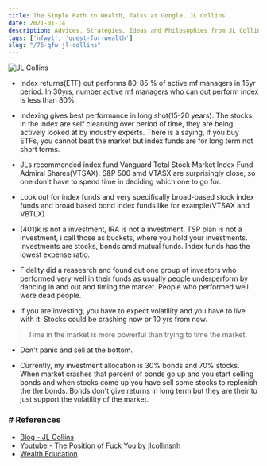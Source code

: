 ```yaml
---
title: The Simple Path to Wealth, Talks at Google, JL Collins
date: 2021-01-14
description: Advices, Strategies, Ideas and Philosophies from JL Collins
tags: ['nfwyt', 'quest-for-wealth']
slug: "/76-qfw-jl-collins"
---
```


![JL Collins](./jl-collins.png)

* Index returns(ETF) out performs 80-85 % of active mf managers in 15yr period. In 30yrs, number active mf managers who can out perform index is less than 80%

* Indexing gives best performance in long shot(15-20 years). The stocks in the index are self cleansing over period of time, they are being actively looked at by industry experts. There is a saying, if you buy ETFs, you cannot beat the market but index funds are for long term not short terms. 

* JLs recommended index fund Vanguard Total Stock Market Index Fund Admiral Shares(VTSAX). S&P 500 amd VTASX are surprisingly close, so one don't have to spend time in deciding which one to go for. 

* Look out for index funds and very specifically broad-based stock index funds and broad based bond index funds like for example(VTSAX and VBTLX)

* (401)k is not a investment, IRA is not a investment, TSP plan is not a investment, i call those as buckets, where you hold your investments. Investments are stocks, bonds amd mutual funds. Index funds has the lowest expense ratio.

* Fidelity did a reasearch and found out one group of investors who performed very well in their funds as usually people underperform by dancing in and out and timing the market. People who performed well were dead people.

* If you are investing, you have to expect volatility and you have to live with it. Stocks could be crashing now or 10 yrs from now. 

> Time in the market is more powerful than trying to time the market. 

* Don't panic and sell at the bottom.  

* Currently, my investment allocation is 30% bonds and 70% stocks. When market crashes that percent of bonds go up and you start selling bonds and when stocks come up you have sell some stocks to replenish the the bonds. Bonds don't give returns in long term but they are their to just support the volatility of the market. 


### # References
* [Blog - JL Collins](https://jlcollinsnh.com/)
* [Youtube - The Position of Fuck You by jlcollinsnh](https://youtu.be/eikbQPldhPY)
* [Wealth Education](../40-wealth-education)
